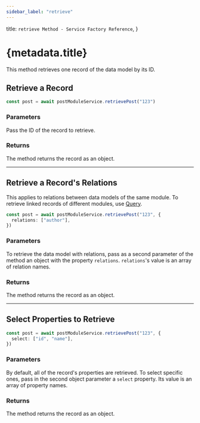 ```yaml
---
sidebar_label: "retrieve"
---
```


  title: `retrieve Method - Service Factory Reference`,
}

# {metadata.title}

This method retrieves one record of the data model by its ID.

## Retrieve a Record

```ts
const post = await postModuleService.retrievePost("123")
```

### Parameters

Pass the ID of the record to retrieve.

### Returns

The method returns the record as an object.

---

## Retrieve a Record's Relations

<Note>

This applies to relations between data models of the same module. To retrieve linked records of different modules, use [Query](!docs!/learn/advanced-development/modules/query).

</Note>

```ts
const post = await postModuleService.retrievePost("123", {
  relations: ["author"],
})
```

### Parameters

To retrieve the data model with relations, pass as a second parameter of the method an object with the property `relations`. `relations`'s value is an array of relation names.

### Returns

The method returns the record as an object.

---

## Select Properties to Retrieve

```ts
const post = await postModuleService.retrievePost("123", {
  select: ["id", "name"],
})
```

### Parameters

By default, all of the record's properties are retrieved. To select specific ones, pass in the second object parameter a `select` property. Its value is an array of property names.

### Returns

The method returns the record as an object.
